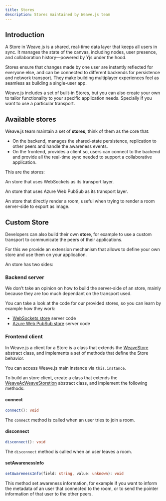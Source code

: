 ```yaml
---
title: Stores
description: Stores maintained by Weave.js team
---
```


## Introduction

A Store in Weave.js is a shared, real-time data layer that keeps all users in sync. It manages
the state of the canvas, including nodes, user presence, and collaboration history—powered
by Yjs under the hood.

Stores ensure that changes made by one user are instantly reflected for everyone else, and can
be connected to different backends for persistence and network transport. They make building
multiplayer experiences feel as seamless as building a single-user app.

Weave.js includes a set of built-in Stores, but you can also create your own to tailor
functionality to your specific application needs. Specially if you want to use a particular transport.

## Available stores

Weave.js team maintain a set of **stores**, think of them as the core that:

- On the backend, manages the shared-state persistence, replication to other peers and
  handle the awareness events.
- On the frontend, provides a client so, users can connect to the backend and provide
  all the real-time sync needed to support a collaborative application.

This are the stores:

<Cards>

<Card href="/docs/main/build/stores/websockets-store" title='WebSockets Store'>

An store that uses WebSockets as its transport layer.

</Card>

<Card href="/docs/main/build/stores/azure-web-pubsub-store" title='Azure Web PubSub Store'>

An store that uses Azure Web PubSub as its transport layer.

</Card>

<Card href="/docs/main/build/stores/standalone-store" title='Standalone Store'>

An store that directly render a room, useful when trying to render a room server-side to export
as image.

</Card>

</Cards>

## Custom Store

Developers can also build their own **store**, for example to use a custom transport to communicate
the peers of their applications.

For this we provide an extension mechanism that allows to define your own store and use them
on your application.

An store has two sides:

### Backend server

We don't take an opinion on how to build the server-side of an store, mainly because they are too much
dependant on the transport used.

You can take a look at the code for our provided stores, so you can learn by example how they work:

- [WebSockets store](https://github.com/InditexTech/weavejs/tree/main/code/packages/store-websockets/src/server) server code
- [Azure Web PubSub store](https://github.com/InditexTech/weavejs/tree/main/code/packages/store-azure-web-pubsub/src/server) server code

### Frontend client

In Weave.js a client for a Store is a class that extends the
[WeaveStore](https://github.com/InditexTech/weavejs/blob/main/code/packages/sdk/src/stores/store.ts)
abstract class, and implements a set of methods that define the Store behavior.

<Callout title="Access the Weave instance">

You can access Weave.js main instance via `this.instance`.

</Callout>

To build an store client, create a class that extends the [WeaveAcWeaveStoretion](https://github.com/InditexTech/weavejs/blob/main/code/packages/sdk/src/stores/store.ts)
abstract class, and implement the following methods:

#### connect

```ts
connect(): void
```

The `connect` method is called when an user tries to join a room.

#### disconnect

```ts
disconnect(): void
```

The `disconnect` method is called when an user leaves a room.

#### setAwarenessInfo

```ts
setAwarenessInfo(field: string, value: unknown): void
```

This method set awareness information, for example if you want to inform the metadata of
an user that connected to the room, or to send the pointer information of that user to the
other peers.
